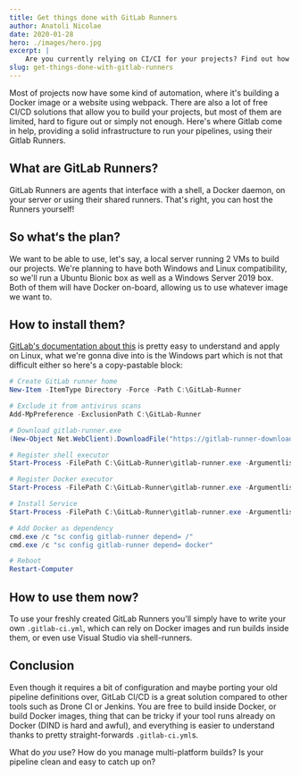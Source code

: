 ```yaml
---
title: Get things done with GitLab Runners
author: Anatoli Nicolae
date: 2020-01-28
hero: ./images/hero.jpg
excerpt: |
    Are you currently relying on CI/CI for your projects? Find out how to migrate to GitLab Runners and create pipelines for Docker images, Gatsby and native builds!
slug: get-things-done-with-gitlab-runners
---
```


Most of projects now have some kind of automation, where it's building a Docker image or a website using webpack. There are also a lot of free CI/CD solutions that allow you to build your projects, but most of them are limited, hard to figure out or simply not enough. Here's where Gitlab come in help, providing a solid infrastructure to run your pipelines, using their Gitlab Runners.

What are GitLab Runners?
--
GitLab Runners are agents that interface with a shell, a Docker daemon, on your server or using their shared runners. That's right, you can host the Runners yourself!

So what‘s the plan?
--
We want to be able to use, let's say, a local server running 2 VMs to build our projects. We're planning to have both Windows and Linux compatibility, so we'll run a Ubuntu Bionic box as well as a Windows Server 2019 box. Both of them will have Docker on-board, allowing us to use whatever image we want to.

How to install them?
--
[GitLab's documentation about this](https://docs.gitlab.com/runner/install/)  is pretty easy to understand and apply on Linux, what we're gonna dive into is the Windows part which is not that difficult either so here's a copy-pastable block:

```ps1
# Create GitLab runner home
New-Item -ItemType Directory -Force -Path C:\GitLab-Runner

# Exclude it from antivirus scans
Add-MpPreference -ExclusionPath C:\GitLab-Runner

# Download gitlab-runner.exe
(New-Object Net.WebClient).DownloadFile("https://gitlab-runner-downloads.s3.amazonaws.com/latest/binaries/gitlab-runner-windows-amd64.exe", "C:\GitLab-Runner\gitlab-runner.exe")

# Register shell executor
Start-Process -FilePath C:\GitLab-Runner\gitlab-runner.exe -Argumentlist register,"--url https://gitlab.com/","--executor shell"

# Register Docker executor
Start-Process -FilePath C:\GitLab-Runner\gitlab-runner.exe -Argumentlist register,"--url https://gitlab.com/","--executor docker-windows","--tag-list docker,windows,server-2019","--docker-image mcr.microsoft.com/windows/servercore"

# Install Service
Start-Process -FilePath C:\GitLab-Runner\gitlab-runner.exe -Argumentlist install

# Add Docker as dependency
cmd.exe /c "sc config gitlab-runner depend= /"
cmd.exe /c "sc config gitlab-runner depend= docker"

# Reboot
Restart-Computer
```

How to use them now?
--
To use your freshly created GitLab Runners you'll simply have to write your own `.gitlab-ci.yml`, which can rely on Docker images and run builds inside them, or even use Visual Studio via shell-runners.

Conclusion
--
Even though it requires a bit of configuration and maybe porting your old pipeline definitions over, GitLab CI/CD is a great solution compared to other tools such as Drone CI or Jenkins. You are free to build inside Docker, or build Docker images, thing that can be tricky if your tool runs already on Docker (DIND is hard and awful), and everything is easier to understand thanks to pretty straight-forwards `.gitlab-ci.yml`s.

What do *you* use? How do you manage multi-platform builds? Is your pipeline clean and easy to catch up on?
